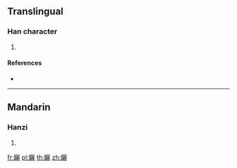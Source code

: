 {{character info/new}}
==Translingual==

===Han character===
{{Han char|rn=109|rad=目|as=21|sn=26|four=|canj=BUMMP}}

# {{defn|Han|sort=目21}}

====References====
* {{Han ref|kx=0821.110|dkj=23835|dj=1233.030|hdz=42523.020|uh=77D6|ud=30678}}

----

==Mandarin==

===Hanzi===
{{cmn-hanzi|pin=[[xǐ]] ([[xi3]])|wg=hsi<sup>3</sup>}}

# {{defn|lang=cmn|sort=目21}}

[[fr:矖]]
[[pl:矖]]
[[th:矖]]
[[zh:矖]]
